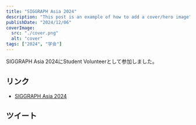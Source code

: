 ```yaml
---
title: "SIGGRAPH Asia 2024"
description: "This post is an example of how to add a cover/hero image"
publishDate: "2024/12/06"
coverImage:
  src: "./cover.png"
  alt: "cover"
tags: ["2024", "学会"]
---
```



SIGGRAPH Asia 2024にStudent Volunteerとして参加しました。

## リンク

- [SIGGRAPH Asia 2024](https://asia.siggraph.org/2024/ja/)

## ツイート

<Twitter url="https://x.com/dokudamichang/status/1865226921258393849" />